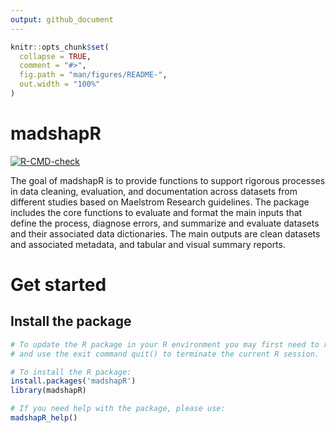 ```yaml
---
output: github_document
---
```


<!-- README.md is generated from README.Rmd. Please edit that file -->

```r
knitr::opts_chunk$set(
  collapse = TRUE,
  comment = "#>",
  fig.path = "man/figures/README-",
  out.width = "100%"
)
```

# madshapR

<!-- badges: start -->
[![R-CMD-check](https://github.com/maelstrom-research/madshapR/actions/workflows/R-CMD-check.yaml/badge.svg)](https://github.com/maelstrom-research/madshapR/actions/workflows/R-CMD-check.yaml)
<!-- badges: end -->

The goal of madshapR is to provide functions to support rigorous processes in 
data cleaning, evaluation, and documentation across datasets from different 
studies based on Maelstrom Research guidelines. The package includes the core 
functions to evaluate and format the main inputs that define the process, 
diagnose errors, and summarize and evaluate datasets and their associated 
data dictionaries. The main outputs are clean datasets and associated metadata, 
and tabular and visual summary reports.

# Get started

## Install the package

```r
# To update the R package in your R environment you may first need to remove it, 
# and use the exit command quit() to terminate the current R session.

# To install the R package:
install.packages('madshapR')
library(madshapR) 

# If you need help with the package, please use:
madshapR_help()

```
